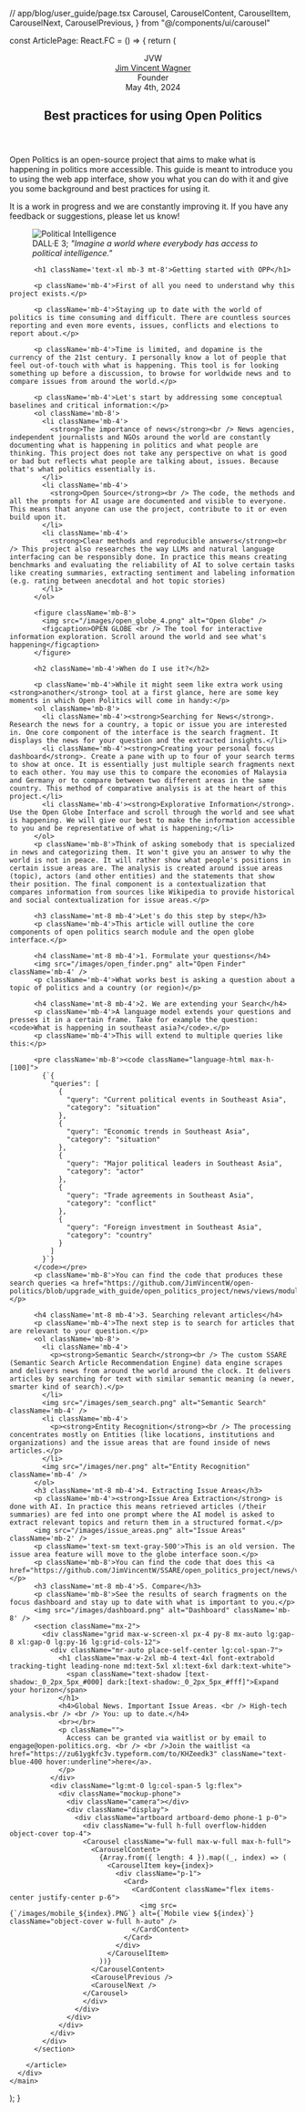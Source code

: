 // app/blog/user_guide/page.tsx
  Carousel,
  CarouselContent,
  CarouselItem,
  CarouselNext,
  CarouselPrevious,
} from "@/components/ui/carousel"

const ArticlePage: React.FC = () => {
  return (
    <main className="pt-8 pb-16 lg:pt-16 lg:pb-24 antialiased">
      <div className="flex justify-between px-4 mx-auto max-w-screen-xl">
        <article className="mx-auto w-full max-w-2xl format format-sm sm:format-base tracking-tight lg:format-lg format-blue dark:format-invert">
          <header className="mb-4 lg:mb-6 not-format">
            <div className="flex items-center space-x-3 p-4 rounded-lg shadow">
              <Avatar>
                <AvatarImage alt="Profile picture" src="/images/jim_6.png" />
                <AvatarFallback>JVW</AvatarFallback>
              </Avatar>
              <div>
                <div className="text-lg font-semibold text-gray-900 dark:text-white"><a href="https://www.linkedin.com/in/jim-vincent-wagner-051818257" target="_blank" rel="noopener noreferrer">Jim Vincent Wagner</a></div>
                <div className="text-sm text-gray-500 dark:text-gray-400">Founder</div>
                <div className="text-sm text-gray-500 dark:text-gray-400"><time dateTime="2024-05-04" title="May 4th, 2024">May 4th, 2024</time></div>
              </div>
            </div>
            <h1 className="my-4 text-3xl font-extrabold leading-tight text-gray-900 lg:mb-6 lg:text-4xl dark:text-white">Best practices for using Open Politics</h1>
            <Separator />
          </header>
          <p className="lead">Open Politics is an open-source project that aims to make what is happening in politics more accessible. This guide is meant to introduce you to using the web app interface, show you what you can do with it and give you some background and best practices for using it.</p>
          <p className='mt-4'>It is a work in progress and we are constantly improving it. If you have any feedback or suggestions, please let us know!</p>
          <figure className='my-4'>
            <img src="/images/political_intelligence.jpeg" alt="Political Intelligence" />
            <figcaption className='mt-3'>DALL·E 3; <i> "Imagine a world where everybody has access to political intelligence."</i></figcaption>
          </figure>

          <h1 className='text-xl mb-3 mt-8'>Getting started with OPP</h1>

          <p className='mb-4'>First of all you need to understand why this project exists.</p>

          <p className='mb-4'>Staying up to date with the world of politics is time consuming and difficult. There are countless sources reporting and even more events, issues, conflicts and elections to report about.</p>

          <p className='mb-4'>Time is limited, and dopamine is the currency of the 21st century. I personally know a lot of people that feel out-of-touch with what is happening. This tool is for looking something up before a discussion, to browse for worldwide news and to compare issues from around the world.</p>

          <p className='mb-4'>Let's start by addressing some conceptual baselines and critical information:</p>
          <ol className='mb-8'>
            <li className='mb-4'>
              <strong>The importance of news</strong><br /> News agencies, independent journalists and NGOs around the world are constantly documenting what is happening in politics and what people are thinking. This project does not take any perspective on what is good or bad but reflects what people are talking about, issues. Because that's what politics essentially is.
            </li>
            <li className='mb-4'>
              <strong>Open Source</strong><br /> The code, the methods and all the prompts for AI usage are documented and visible to everyone. This means that anyone can use the project, contribute to it or even build upon it.
            </li>
            <li className='mb-4'>
              <strong>Clear methods and reproducible answers</strong><br /> This project also researches the way LLMs and natural language interfacing can be responsibly done. In practice this means creating benchmarks and evaluating the reliability of AI to solve certain tasks like creating summaries, extracting sentiment and labeling information (e.g. rating between anecdotal and hot topic stories)
            </li>
          </ol>

          <figure className='mb-8'>
            <img src="/images/open_globe_4.png" alt="Open Globe" />
            <figcaption>OPEN GLOBE <br /> The tool for interactive information exploration. Scroll around the world and see what's happening</figcaption>
          </figure>

          <h2 className='mb-4'>When do I use it?</h2>

          <p className='mb-4'>While it might seem like extra work using <strong>another</strong> tool at a first glance, here are some key moments in which Open Politics will come in handy:</p>
          <ol className='mb-8'>
            <li className='mb-4'><strong>Searching for News</strong>. Research the news for a country, a topic or issue you are interested in. One core component of the interface is the search fragment. It displays the news for your question and the extracted insights.</li>
            <li className='mb-4'><strong>Creating your personal focus dashboard</strong>. Create a pane with up to four of your search terms to show at once. It is essentially just multiple search fragments next to each other. You may use this to compare the economies of Malaysia and Germany or to compare between two different areas in the same country. This method of comparative analysis is at the heart of this project.</li>
            <li className='mb-4'><strong>Explorative Information</strong>. Use the Open Globe Interface and scroll through the world and see what is happening. We will give our best to make the information accessible to you and be representative of what is happening;</li>
          </ol>
          <p className='mb-8'>Think of asking somebody that is specialized in news and categorizing them. It won't give you an answer to why the world is not in peace. It will rather show what people's positions in certain issue areas are. The analysis is created around issue areas (topic), actors (and other entities) and the statements that show their position. The final component is a contextualization that compares information from sources like Wikipedia to provide historical and social contextualization for issue areas.</p>
          
          <h3 className='mt-8 mb-4'>Let's do this step by step</h3>
          <p className='mb-4'>This article will outline the core components of open politics search module and the open globe interface.</p>

          <h4 className='mt-8 mb-4'>1. Formulate your questions</h4>
          <img src="/images/open_finder.png" alt="Open Finder" className='mb-4' />
          <p className='mb-4'>What works best is asking a question about a topic of politics and a country (or region)</p>

          <h4 className='mt-8 mb-4'>2. We are extending your Search</h4>
          <p className='mb-4'>A language model extends your questions and presses it in a certain frame. Take for example the question: <code>What is happening in southeast asia?</code>.</p>
          <p className='mb-4'>This will extend to multiple queries like this:</p>

          <pre className='mb-8'><code className="language-html max-h-[100]">
            {`{
              "queries": [
                {
                  "query": "Current political events in Southeast Asia",
                  "category": "situation"
                },
                {
                  "query": "Economic trends in Southeast Asia",
                  "category": "situation"
                },
                {
                  "query": "Major political leaders in Southeast Asia",
                  "category": "actor"
                },
                {
                  "query": "Trade agreements in Southeast Asia",
                  "category": "conflict"
                },
                {
                  "query": "Foreign investment in Southeast Asia",
                  "category": "country"
                }
              ]
            }`}
          </code></pre>
          <p className='mb-8'>You can find the code that produces these search queries <a href="https://github.com/JimVincentW/open-politics/blob/upgrade_with_guide/open_politics_project/news/views/module_views.py">here</a>.</p>
          
          <h4 className='mt-8 mb-4'>3. Searching relevant articles</h4>
          <p className='mb-4'>The next step is to search for articles that are relevant to your question.</p>
          <ol className='mb-8'>
            <li className='mb-4'>
              <p><strong>Semantic Search</strong><br /> The custom SSARE (Semantic Search Article Recommendation Engine) data engine scrapes and delivers news from around the world around the clock. It delivers articles by searching for text with similar semantic meaning (a newer, smarter kind of search).</p>
            </li>
            <img src="/images/sem_search.png" alt="Semantic Search" className='mb-4' />
            <li className='mb-4'>
              <p><strong>Entity Recognition</strong><br /> The processing concentrates mostly on Entities (like locations, institutions and organizations) and the issue areas that are found inside of news articles.</p>
            </li>
            <img src="/images/ner.png" alt="Entity Recognition" className='mb-4' />
          </ol>
          <h3 className='mt-8 mb-4'>4. Extracting Issue Areas</h3>
          <p className='mb-4'><strong>Issue Area Extraction</strong> is done with AI. In practice this means retrieved articles (/their summaries) are fed into one prompt where the AI model is asked to extract relevant topics and return them in a structured format.</p>
          <img src="/images/issue_areas.png" alt="Issue Areas" className='mb-2' />
          <p className='text-sm text-gray-500'>This is an old version. The issue area feature will move to the globe interface soon.</p>
          <p className='mb-8'>You can find the code that does this <a href="https://github.com/JimVincentW/SSARE/open_politics_project/news/views/module_views.py">here</a></p>
          <h3 className='mt-8 mb-4'>5. Compare</h3>
          <p className='mb-8'>See the results of search fragments on the focus dashboard and stay up to date with what is important to you.</p>
          <img src="/images/dashboard.png" alt="Dashboard" className='mb-8' />
          <section className="mx-2">
            <div className="grid max-w-screen-xl px-4 py-8 mx-auto lg:gap-8 xl:gap-0 lg:py-16 lg:grid-cols-12">
              <div className="mr-auto place-self-center lg:col-span-7">
                <h1 className="max-w-2xl mb-4 text-4xl font-extrabold tracking-tight leading-none md:text-5xl xl:text-6xl dark:text-white">
                  <span className="text-shadow [text-shadow:_0_2px_5px_#000] dark:[text-shadow:_0_2px_5px_#fff]">Expand your horizon</span>
                </h1>
                <h4>Global News. Important Issue Areas. <br /> High-tech analysis.<br /> <br /> You: up to date.</h4>
                <br></br>
                <p className="">
                  Access can be granted via waitlist or by email to engage@open-politics.org. <br /> <br />Join the waitlist <a href="https://zu61ygkfc3v.typeform.com/to/KHZeedk3" className="text-blue-400 hover:underline">here</a>.
                </p>
              </div>
              <div className="lg:mt-0 lg:col-span-5 lg:flex">
                <div className="mockup-phone">
                  <div className="camera"></div>
                  <div className="display">
                    <div className="artboard artboard-demo phone-1 p-0">
                      <div className="w-full h-full overflow-hidden object-cover top-4">
                      <Carousel className="w-full max-w-full max-h-full">
                        <CarouselContent>
                          {Array.from({ length: 4 }).map((_, index) => (
                            <CarouselItem key={index}>
                              <div className="p-1">
                                <Card>
                                  <CardContent className="flex items-center justify-center p-6">
                                    <img src={`/images/mobile_${index}.PNG`} alt={`Mobile view ${index}`} className="object-cover w-full h-auto" />
                                  </CardContent>
                                </Card>
                              </div>
                            </CarouselItem>
                          ))}
                        </CarouselContent>
                        <CarouselPrevious />
                        <CarouselNext />
                      </Carousel>
                      </div>
                    </div>
                  </div>
                </div>
              </div>
            </div>
          </section>
          
        </article>
      </div>
    </main>
  );
}



